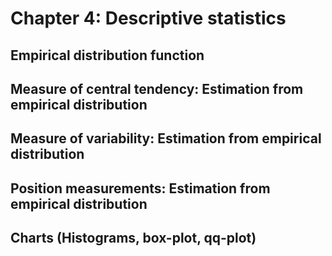 # Chapter 4: Descriptive statistics

## Empirical distribution function

## Measure of central tendency: Estimation from empirical distribution

## Measure of variability: Estimation from empirical distribution

## Position measurements: Estimation from empirical distribution

## Charts (Histograms, box-plot, qq-plot)